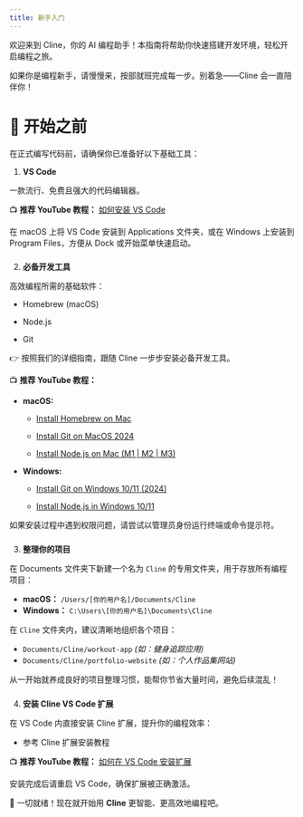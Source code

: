 ```yaml
---
title: 新手入门 
---
```


欢迎来到 Cline，你的 AI 编程助手！本指南将帮助你快速搭建开发环境，轻松开启编程之旅。

<Callout title="小贴士">
如果你是编程新手，请慢慢来，按部就班完成每一步。别着急——Cline 会一直陪伴你！
</Callout>

# 🚀 开始之前

在正式编写代码前，请确保你已准备好以下基础工具：

1. **VS Code**

一款流行、免费且强大的代码编辑器。

📺 **推荐 YouTube 教程：** [如何安装 VS Code](https://www.youtube.com/watch?v=MlIzFUI1QGA)

<Callout type="info" title="专业建议">
在 macOS 上将 VS Code 安装到 Applications 文件夹，或在 Windows 上安装到 Program Files，方便从 Dock 或开始菜单快速启动。
</Callout>

###

2. **必备开发工具**

高效编程所需的基础软件：

- Homebrew (macOS)

- Node.js

- Git

👉 按照我们的详细指南，跟随 Cline 一步步安装必备开发工具。

📺 **推荐 YouTube 教程：**

*   **macOS:**
    
    *   [Install Homebrew on Mac](https://www.youtube.com/watch?v=hwGNgVbqasc)
        
    *   [Install Git on MacOS 2024](https://www.youtube.com/watch?v=B4qsvQ5IqWk)
        
    *   [Install Node.js on Mac (M1 | M2 | M3)](https://www.youtube.com/watch?v=I8H4wolRFBk)
        
    
*   **Windows:**
    
    *   [Install Git on Windows 10/11 (2024)](https://www.youtube.com/watch?v=yjxv1HuRQy0)
        
    *   [Install Node.js in Windows 10/11](https://www.youtube.com/watch?v=uCgAuOYpJd0)

<Callout type="warn" title="注意">
如果安装过程中遇到权限问题，请尝试以管理员身份运行终端或命令提示符。
</Callout>

###

3. **整理你的项目**

在 Documents 文件夹下新建一个名为 `Cline` 的专用文件夹，用于存放所有编程项目：

- **macOS：** `/Users/[你的用户名]/Documents/Cline`
- **Windows：** `C:\Users\[你的用户名]\Documents\Cline`

在 `Cline` 文件夹内，建议清晰地组织各个项目：

- `Documents/Cline/workout-app` *(如：健身追踪应用)*
- `Documents/Cline/portfolio-website` *(如：个人作品集网站)*

<Callout title="小贴士">
从一开始就养成良好的项目整理习惯，能帮你节省大量时间，避免后续混乱！
</Callout>

###

4. **安装 Cline VS Code 扩展**

在 VS Code 内直接安装 Cline 扩展，提升你的编程效率：

- 参考 Cline 扩展安装教程

📺 **推荐 YouTube 教程：** [如何在 VS Code 安装扩展](https://www.youtube.com/watch?v=E7trgwZa-mk)

<Callout type="info" title="专业建议">
安装完成后请重启 VS Code，确保扩展被正确激活。
</Callout>

🎉 一切就绪！现在就开始用 **Cline** 更智能、更高效地编程吧。